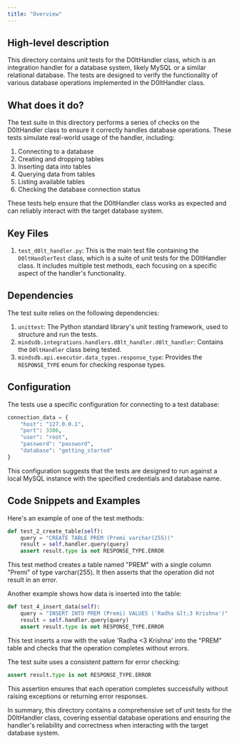 ```yaml
---
title: "Overview"
---
```


## High-level description
This directory contains unit tests for the D0ltHandler class, which is an integration handler for a database system, likely MySQL or a similar relational database. The tests are designed to verify the functionality of various database operations implemented in the D0ltHandler class.

## What does it do?
The test suite in this directory performs a series of checks on the D0ltHandler class to ensure it correctly handles database operations. These tests simulate real-world usage of the handler, including:

1. Connecting to a database
2. Creating and dropping tables
3. Inserting data into tables
4. Querying data from tables
5. Listing available tables
6. Checking the database connection status

These tests help ensure that the D0ltHandler class works as expected and can reliably interact with the target database system.

## Key Files
1. `test_d0lt_handler.py`: This is the main test file containing the `D0ltHandlerTest` class, which is a suite of unit tests for the D0ltHandler class. It includes multiple test methods, each focusing on a specific aspect of the handler's functionality.

## Dependencies
The test suite relies on the following dependencies:

1. `unittest`: The Python standard library's unit testing framework, used to structure and run the tests.
2. `mindsdb.integrations.handlers.d0lt_handler.d0lt_handler`: Contains the `D0ltHandler` class being tested.
3. `mindsdb.api.executor.data_types.response_type`: Provides the `RESPONSE_TYPE` enum for checking response types.

## Configuration
The tests use a specific configuration for connecting to a test database:

```python
connection_data = {
    "host": "127.0.0.1",
    "port": 3306,
    "user": "root",
    "password": "password",
    "database": "getting_started"
}
```

This configuration suggests that the tests are designed to run against a local MySQL instance with the specified credentials and database name.

## Code Snippets and Examples

Here's an example of one of the test methods:

```python
def test_2_create_table(self):
    query = "CREATE TABLE PREM (Premi varchar(255))"
    result = self.handler.query(query)
    assert result.type is not RESPONSE_TYPE.ERROR
```

This test method creates a table named "PREM" with a single column "Premi" of type varchar(255). It then asserts that the operation did not result in an error.

Another example shows how data is inserted into the table:

```python
def test_4_insert_data(self):
    query = "INSERT INTO PREM (Premi) VALUES ('Radha &lt;3 Krishna')"
    result = self.handler.query(query)
    assert result.type is not RESPONSE_TYPE.ERROR
```

This test inserts a row with the value 'Radha &lt;3 Krishna' into the "PREM" table and checks that the operation completes without errors.

The test suite uses a consistent pattern for error checking:

```python
assert result.type is not RESPONSE_TYPE.ERROR
```

This assertion ensures that each operation completes successfully without raising exceptions or returning error responses.

In summary, this directory contains a comprehensive set of unit tests for the D0ltHandler class, covering essential database operations and ensuring the handler's reliability and correctness when interacting with the target database system.